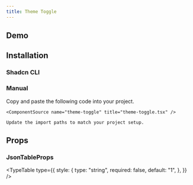 ```yaml
---
title: Theme Toggle
---
```


## Demo

<ComponentPreview name="theme-toggle-demo" />

## Installation

### Shadcn CLI

<ComponentInstall command="npx shadcn@latest add https://laviecn.vercel.app/r/theme-toggle.json" />

### Manual

<Steps>
  <Step>
    Copy and paste the following code into your project.

    <ComponentSource name="theme-toggle" title="theme-toggle.tsx" />

  </Step>
  <Step>

    Update the import paths to match your project setup.

  </Step>
</Steps>

## Props

### JsonTableProps

<TypeTable
  type={{
    style: {
      type: "string",
      required: false,
      default: "1",
    },
  }}
/>
